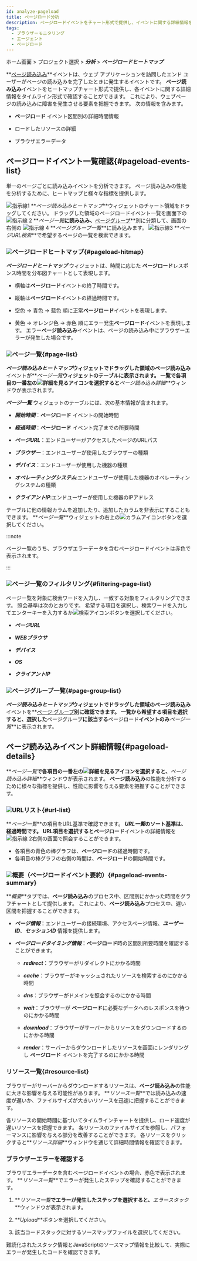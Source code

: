 ```yaml
---
id: analyze-pageload
title: ページロード分析
description: ページロードイベントをチャート形式で提供し、イベントに関する詳細情報を分析できます。
tags:
  - ブラウザーモニタリング
  - エージェント
  - ページロード
---
```


ホーム画面 > プロジェクト選択 > **_分析_** > **_ページロードヒートマップ_**

**[ページ読み込み](before-starting#load-page)**イベントは、ウェブ アプリケーションを訪問したエンド ユーザーがページの読み込みを完了したときに発生するイベントです。 **ページ読み込み**イベントをヒートマップチャート形式で提供し、各イベントに関する詳細情報をタイムライン形式で確認することができます。 これにより、ウェブページの読み込みに障害を発生させる要素を把握できます。 次の情報を含みます。

-   **ページロード** イベント区間別の詳細時間情報

-   ロードしたリソースの詳細

-   ブラウザエラーデータ

## ページロードイベント一覧確認{#pageload-events-list}

単一のページごとに読み込みイベントを分析できます。 ページ読み込みの性能を分析するために、ヒートマップと様々な指標を提供します。

<ImgLang img='browser-analysis-pageload-hitmap.png' desc='ページ読み込みヒートマップ' />

![指示線1](/img/number-01.png) **_ページ読み込みヒートマップ_**ウィジェットのチャート領域をドラッグしてください。 ドラッグした領域のページロードイベント一覧を画面下の ![指示線 2](/img/number-02.png) **_ページ一覧_**に読み込み、**[ページグループ](before-starting#page-group)**別に分類して、画面の右側の ![指示線 4](/img/number-04.png) **_ページグループ一覧_**に読み込みます。 ![指示線3](/img/number-03.png) **_ページURL検索_**で希望するページの一覧を検索できます。

### ![](/img/number-01.png)ページロードヒートマップ{#pageload-hitmap}

**_ページロードヒートマップ_** ウィジェットは、時間に応じた **ページロード**レスポンス時間を分布図チャートとして表現します。 

-   横軸は**ページロード**イベントの終了時間です。

-   縦軸は**ページロード**イベントの経過時間です。

-   <span class='lowfg'>空色</span> → <span class='normal'>青色</span> → <span class='highfg'>藍色</span> 順に正常<b>ページロード</b>イベントを表現します。

-   <span class='logwr'>黄色</span> → <span class='slow'>オレンジ色</span> → <span class='vslow'>赤色</span> 順にエラー発生<b>ページロード</b>イベントを表現します。 エラー<b>ページ読み込み</b>イベントは、ページの読み込み中にブラウザーエラーが発生した場合です。

### ![](/img/number-02.png)ページ一覧{#page-list}

**_ページ読み込みヒートマップ_**ウィジェットでドラッグした領域の**ページ読み込み**イベントが**_ページ一覧_**ウィジェットのテーブルに表示されます。 一覧で各項目の一番左の![詳細を見るアイコン](/img/ico-detail-view.svg)を選択すると**_ページ読み込み詳細_**ウィンドウが表示されます。

**_ページ一覧_** ウィジェットのテーブルには、次の基本情報が含まれます。

-   **_開始時間_**：**ページロード** イベントの開始時間

-   **_経過時間_**：**ページロード** イベント完了までの所要時間

-   **_ページURL_**：エンドユーザーがアクセスしたページのURLパス

-   **_ブラウザー_**：エンドユーザーが使用したブラウザーの種類

-   **_デバイス_**：エンドユーザーが使用した機器の種類

-   **_オペレーティングシステム_**:エンドユーザーが使用した機器のオペレーティングシステムの種類

-   **_クライアントIP_**:エンドユーザーが使用した機器のIPアドレス

テーブルに他の情報カラムを追加したり、追加したカラムを非表示にすることもできます。 **_ページ一覧_**ウィジェットの右上の![カラムアイコン](/img/ico-column.svg)ボタンを選択してください。

:::note

ページ一覧のうち、ブラウザエラーデータを含むページロードイベントは赤色で表示されます。

<ImgLang img='browser-pageload-error-list.png' desc='ブラウザエラーデータ' />

:::

### ![](/img/number-03.png)ページ一覧のフィルタリング{#filtering-page-list}

ページ一覧を対象に検索ワードを入力し、一致する対象をフィルタリングできます。 照会基準は次のとおりです。 希望する項目を選択し、検索ワードを入力してエンターキーを入力するか![検索アイコン](/img/ico-search.svg)ボタンを選択してください。

-   **_ページURL_**

-   **_WEBブラウサ_**

-   **_デバイス_**

-   **_OS_**

-   **_クライアントIP_**

### ![](/img/number-04.png)ページグループ一覧{#page-group-list}

<ImgLang img='browser-analysis-pageload-hitmap-pagegroup.png' desc='ページグループ一覧' />

**_ページ読み込みヒートマップ_**ウィジェットでドラッグした領域の**ページ読み込み**イベントを**[ページ·グループ](before-starting#page-group)**別に確認できます。 一覧から希望する項目を選択すると、選択した**ページグループ**に該当する**ページロード**イベントのみ**_ページ一覧_**に表示されます。

## ページ読み込みイベント詳細情報{#pageload-details}

**_ページ一覧_**で各項目の一番左の![詳細を見るアイコン](/img/ico-detail-view.svg)を選択すると、**_ページ読み込み詳細_**ウィンドウが表示されます。 **ページ読み込み**の性能を分析するために様々な指標を提供し、性能に影響を与える要素を把握することができます。

<ImgLang img='rum-pageload-event-02.png' desc='ページロード詳細' />

### ![](/img/number-01.png)URLリスト{#url-list}

**_ページ一覧_**の項目をURL基準で確認できます。 **_URL一覧_**のソート基準は、経過時間です。 URL項目を選択すると**ページロード**イベントの詳細情報を![指示線 2](/img/number-02.png)右側の画面で照会することができます。

-   各項目の青色の棒グラフは、**ページロード**の経過時間です。
-   各項目の棒グラフの右側の時間は、**ページロード**の開始時間です。

### ![](/img/number-02.png)概要（ページロードイベント要約）{#pageload-events-summary}

**_概要_**タブでは、**ページ読み込み**のプロセス中、区間別にかかった時間をグラフチャートとして提供します。 これにより、**ページ読み込み**プロセス中、遅い区間を把握することができます。

-   **_ページ情報_**：エンドユーザーの接続環境、アクセスページ情報、**_ユーザーID_**、**_セッションID_** 情報を提供します。

-   **_ページロードタイミング情報_**：**ページロード**時の区間別所要時間を確認することができます。

    -   **_redirect_**：ブラウザーがリダイレクトにかかる時間

    -   **_cache_**：ブラウザーがキャッシュされたリソースを検索するのにかかる時間

    -   **_dns_**：ブラウザーがドメインを照会するのにかかる時間

    -   **_wait_**：ブラウザーが **ページロード**に必要なデータへのレスポンスを待つのにかかる時間

    -   **_download_**：ブラウザーがサーバーからリソースをダウンロードするのにかかる時間

    -   **_render_**：サーバーからダウンロードしたリソースを画面にレンダリングし **ページロード** イベントを完了するのにかかる時間

### リソース一覧{#resource-list}

ブラウザーがサーバーからダウンロードするリソースは、**ページ読み込み**の性能に大きな影響を与える可能性があります。 **_リソース一覧_**では読み込みの速度が遅いか、ファイルサイズが大きいリソースを迅速に把握することができます。

<ImgLang img='rum-pageload-event-03.png' desc='リソース一覧' />

各リソースの開始時間に基づいてタイムラインチャートを提供し、ロード速度が遅いリソースを把握できます。 各リソースのファイルサイズを参照し、パフォーマンスに影響を与える部分を改善することができます。 各リソースをクリックすると**_リソース詳細_**ウィンドウを通じて詳細時間情報を確認できます。

<ImgLang img='rum-pageload-event-04.png' desc='リソース詳細' />

### ブラウザーエラーを確認する

ブラウザエラーデータを含むページロードイベントの場合、赤色で表示されます。 **_リソース一覧_**でエラーが発生したステップを確認することができます。

<ImgLang img='browser-pageload-details-resource-error.png' desc='リソースリスト-エラーデータ' />

1.  **_リソース一覧_**でエラーが発生したステップを選択すると、**_エラースタック_**ウィンドウが表示されます。

    <ImgLang img='browser-pageload-details-resource-error-stack.png' desc='エラースタック' />

2.  **_Upload_**ボタンを選択してください。

3.  該当コードスタックに対するソースマップファイルを選択してください。

難読化されたスタック情報とJavaScriptのソースマップ情報を比較して、実際にエラーが発生したコードを確認できます。
